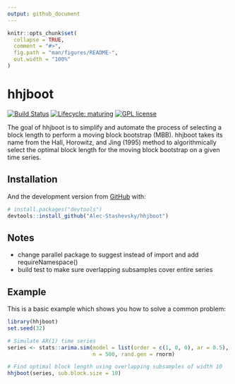 ```yaml
---
output: github_document
---
```


<!-- README.md is generated from README.Rmd. Please edit that file -->

```r
knitr::opts_chunk$set(
  collapse = TRUE,
  comment = "#>",
  fig.path = "man/figures/README-",
  out.width = "100%"
)
```

# hhjboot

<!-- badges: start -->
[![Build Status](https://travis-ci.org/Alec-Stashevsky/hhjboot.svg?branch=main)](https://travis-ci.org/Alec-Stashevsky/hhjboot) [![Lifecycle: maturing](https://img.shields.io/badge/lifecycle-maturing-blue.svg)](https://www.tidyverse.org/lifecycle/#maturing) [![GPL license](https://img.shields.io/badge/License-GPL-blue.svg)](http://perso.crans.org/besson/LICENSE.html)
<!-- badges: end -->

The goal of hhjboot is to simplify and automate the process of selecting a block length to perform a moving block bootstrap (MBB). hhjboot takes its name from the Hall, Horowitz, and Jing (1995) method to algorithmically select the optimal block length for the moving block bootstrap on a given time series.

## Installation

<!-- You can install the released version of hhjboot from [CRAN](https://CRAN.R-project.org) with: -->

<!-- ``` r -->
<!-- install.packages("hhjboot") -->
<!-- ``` -->

And the development version from [GitHub](https://github.com/) with:

``` r
# install.packages("devtools")
devtools::install_github("Alec-Stashevsky/hhjboot")
```

## Notes
- change parallel package to suggest instead of import and add requireNamespace()
- build test to make sure overlapping subsamples cover entire series

## Example

This is a basic example which shows you how to solve a common problem:

```r
library(hhjboot)
set.seed(32)

# Simulate AR(1) time series
series <- stats::arima.sim(model = list(order = c(1, 0, 0), ar = 0.5),
                           n = 500, rand.gen = rnorm)

# Find optimal block length using overlapping subsamples of width 10
hhjboot(series, sub.block.size = 10)
```
